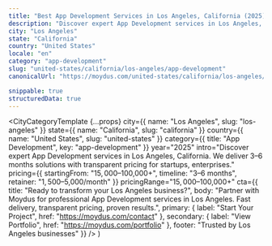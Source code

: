 ```yaml
---
title: "Best App Development Services in Los Angeles, California (2025)"
description: "Discover expert App Development services in Los Angeles, California. 3–6 months delivery, $15,000–$100,000+ investment. Local market expertise + modern solutions."
city: "Los Angeles"
state: "California"
country: "United States"
locale: "en"
category: "app-development"
slug: "united-states/california/los-angeles/app-development"
canonicalUrl: "https://moydus.com/united-states/california/los-angeles/app-development"

snippable: true
structuredData: true
---
```



  <CityCategoryTemplate
    {...props}
    city={{ name: "Los Angeles", slug: "los-angeles" }}
    state={{ name: "California", slug: "california" }}
    country={{ name: "United States", slug: "united-states" }}
    category={{ title: "App Development", key: "app-development" }}
    year="2025"
    intro="Discover expert App Development services in Los Angeles, California. We deliver 3–6 months solutions with transparent pricing for startups, enterprises."
    pricing={{
      startingFrom: "$15,000–$100,000+",
      timeline: "3–6 months",
      retainer: "$1,500–$5,000/month"
    }}
    pricingRange="$15,000–$100,000+"
    cta={{
      title: "Ready to transform your Los Angeles business?",
      body: "Partner with Moydus for professional App Development services in Los Angeles. Fast delivery, transparent pricing, proven results.",
      primary: { label: "Start Your Project", href: "https://moydus.com/contact" },
      secondary: { label: "View Portfolio", href: "https://moydus.com/portfolio" },
      footer: "Trusted by Los Angeles businesses"
    }}
  />
)
